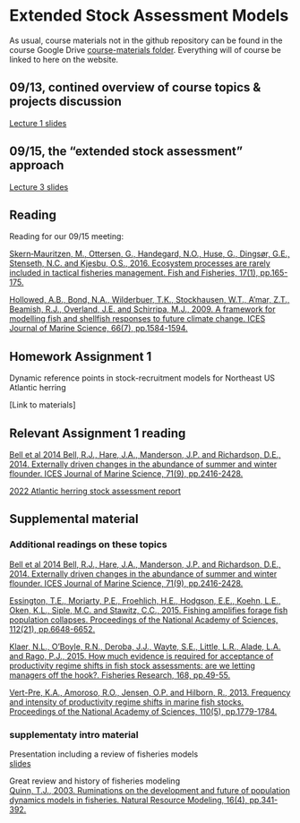 # Extended Stock Assessment Models {#esam}

As usual, course materials not in the github repository can be found in the course Google Drive [course-materials folder](https://drive.google.com/drive/folders/1Wt4fhAgCP92aBu_XSCQq50Xrkc-UVHnx?usp=sharing). Everything will of course be linked to here on the website.  

## 09/13, contined overview of course topics & projects discussion

[Lecture 1 slides](https://docs.google.com/presentation/d/1sYUB6rJQAw5Q_cjGQbxJD75AcLOI_gaL/edit?usp=sharing&ouid=100082783551785338508&rtpof=true&sd=true)


## 09/15, the "extended stock assessment" approach

[Lecture 3 slides](https://docs.google.com/presentation/d/1aCOGyWBylqGoHQ87M9kO62-he_nbxdYi/edit?usp=sharing&ouid=100082783551785338508&rtpof=true&sd=true)


## Reading

Reading for our 09/15 meeting:  

[Skern‐Mauritzen, M., Ottersen, G., Handegard, N.O., Huse, G., Dingsør, G.E., Stenseth, N.C. and Kjesbu, O.S., 2016. Ecosystem processes are rarely included in tactical fisheries management. Fish and Fisheries, 17(1), pp.165-175.](https://doi.org/10.1111/faf.12111)

[Hollowed, A.B., Bond, N.A., Wilderbuer, T.K., Stockhausen, W.T., A'mar, Z.T., Beamish, R.J., Overland, J.E. and Schirripa, M.J., 2009. A framework for modelling fish and shellfish responses to future climate change. ICES Journal of Marine Science, 66(7), pp.1584-1594.](https://doi.org/10.1093/icesjms/fsp057)

## Homework Assignment 1

Dynamic reference points in stock-recruitment models for Northeast US Atlantic herring

[Link to materials]


## Relevant Assignment 1 reading

[Bell et al 2014 Bell, R.J., Hare, J.A., Manderson, J.P. and Richardson, D.E., 2014. Externally driven changes in the abundance of summer and winter flounder. ICES Journal of Marine Science, 71(9), pp.2416-2428.](https://doi.org/10.1093/icesjms/fsu069)

[2022 Atlantic herring stock assessment report](https://apps-nefsc.fisheries.noaa.gov/saw/sasi/uploads/Atlantic_Herring_Unit_Report_23May2022.pdf)


## Supplemental material

### Additional readings on these topics

[Bell et al 2014 Bell, R.J., Hare, J.A., Manderson, J.P. and Richardson, D.E., 2014. Externally driven changes in the abundance of summer and winter flounder. ICES Journal of Marine Science, 71(9), pp.2416-2428.](https://doi.org/10.1093/icesjms/fsu069)

[Essington, T.E., Moriarty, P.E., Froehlich, H.E., Hodgson, E.E., Koehn, L.E., Oken, K.L., Siple, M.C. and Stawitz, C.C., 2015. Fishing amplifies forage fish population collapses. Proceedings of the National Academy of Sciences, 112(21), pp.6648-6652.](https://doi.org/10.1073/pnas.1422020112)

[Klaer, N.L., O’Boyle, R.N., Deroba, J.J., Wayte, S.E., Little, L.R., Alade, L.A. and Rago, P.J., 2015. How much evidence is required for acceptance of productivity regime shifts in fish stock assessments: are we letting managers off the hook?. Fisheries Research, 168, pp.49-55.](https://doi.org/10.1016/j.fishres.2015.03.021)

[Vert-Pre, K.A., Amoroso, R.O., Jensen, O.P. and Hilborn, R., 2013. Frequency and intensity of productivity regime shifts in marine fish stocks. Proceedings of the National Academy of Sciences, 110(5), pp.1779-1784.](https://doi.org/10.1073/pnas.1214879110)

### supplementaty intro material

Presentation including a review of fisheries models   
[slides](https://docs.google.com/presentation/d/1uWs1wCwdihfbCoG7x8W-WyqSpX1brKUO/edit?usp=sharing&ouid=100082783551785338508&rtpof=true&sd=true)

Great review and history of fisheries modeling  
[Quinn, T.J., 2003. Ruminations on the development and future of population dynamics models in fisheries. Natural Resource Modeling, 16(4), pp.341-392.](https://doi.org/10.1111/j.1939-7445.2003.tb00119.x)  


